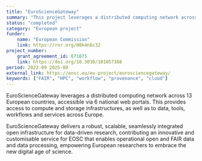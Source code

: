 ```yaml
---
title: "EuroScienceGateway"
summary: "This project leverages a distributed computing network across 13 European countries, thus facilitating access to compute and storage infrastructures across Europe, as well as to data, tools, workflows, and services. "
status: "completed"
category: "European project"
funder:
    name: "European Commission"
    link: https://ror.org/00k4n6c32
project_number:
    grant_agreement_id: 871075
    link: https://doi.org/10.3030/101057388
period: 2022-09 2025-08
external_link: https://eosc.eu/eu-project/eurosciencegateway/
keywords: ["FAIR", "HPC", "workflow", "provenance", "cloud"]
---
```

EuroScienceGateway leverages a distributed computing network across 13 European countries, accessible via 6 national web portals. 
This provides access to compute and storage infrastructures, as well as to data, tools, workflows and services across Europe.

EuroScienceGateway delivers a robust, scalable, seamlessly integrated open infrastructure for data-driven research, contributing an innovative and customisable service for EOSC that enables operational open and FAIR data and data processing, empowering European researchers to embrace the new digital age of science.
